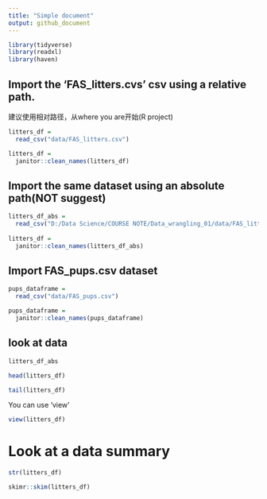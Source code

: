 ```yaml
---
title: "Simple document"
output: github_document
---
```


```r
library(tidyverse)
library(readxl)
library(haven)
```


## Import the 'FAS_litters.cvs' csv using a relative path. 
建议使用相对路径，从where you are开始(R project)

```r
litters_df =
  read_csv("data/FAS_litters.csv")

litters_df =
  janitor::clean_names(litters_df)

```


## Import the same dataset using an absolute path(NOT suggest)

```r
litters_df_abs =
  read_csv("D:/Data Science/COURSE NOTE/Data_wrangling_01/data/FAS_litters.csv")
  
litters_df =
  janitor::clean_names(litters_df_abs)
```

## Import FAS_pups.csv dataset

```r
pups_dataframe = 
  read_csv("data/FAS_pups.csv")

pups_dataframe =
  janitor::clean_names(pups_dataframe)
```

## look at data

```r
litters_df_abs

head(litters_df)

tail(litters_df)
```

You can use 'view'

```r
view(litters_df)
```

# Look at a data summary

```r
str(litters_df)

skimr::skim(litters_df)
```

  
  











